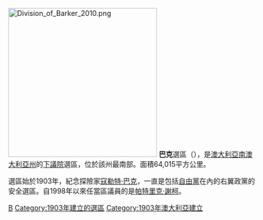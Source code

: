 [[File:Division_of_Barker_2010.png|300px]]
'''巴克'''選區（{{lang-en|Division of Barker}}），是[[澳大利亞|澳大利亞]][[南澳大利亞州|南澳大利亞州]]的[[澳大利亞下議院|下議院]]選區，位於該州最南部。面積64,015平方公里。

選區始於1903年，紀念探險家[[寇勒特·巴克|寇勒特·巴克]]，一直是包括[[澳大利亞自由黨|自由黨]]在內的右翼政黨的安全選區。自1998年以來任當區議員的是[[帕特里克·謝柯|帕特里克·謝柯]]。

[[Category:澳大利亞國會選區|B]]
[[Category:1903年建立的選區|Category:1903年建立的選區]]
[[Category:1903年澳大利亞建立|Category:1903年澳大利亞建立]]